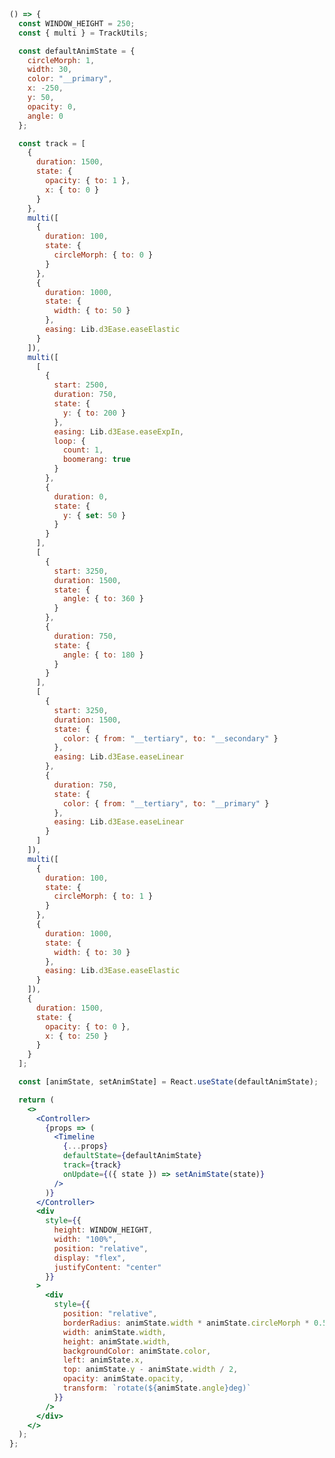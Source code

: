 ```jsx live startHidden
() => {
  const WINDOW_HEIGHT = 250;
  const { multi } = TrackUtils;

  const defaultAnimState = {
    circleMorph: 1,
    width: 30,
    color: "__primary",
    x: -250,
    y: 50,
    opacity: 0,
    angle: 0
  };

  const track = [
    {
      duration: 1500,
      state: {
        opacity: { to: 1 },
        x: { to: 0 }
      }
    },
    multi([
      {
        duration: 100,
        state: {
          circleMorph: { to: 0 }
        }
      },
      {
        duration: 1000,
        state: {
          width: { to: 50 }
        },
        easing: Lib.d3Ease.easeElastic
      }
    ]),
    multi([
      [
        {
          start: 2500,
          duration: 750,
          state: {
            y: { to: 200 }
          },
          easing: Lib.d3Ease.easeExpIn,
          loop: {
            count: 1,
            boomerang: true
          }
        },
        {
          duration: 0,
          state: {
            y: { set: 50 }
          }
        }
      ],
      [
        {
          start: 3250,
          duration: 1500,
          state: {
            angle: { to: 360 }
          }
        },
        {
          duration: 750,
          state: {
            angle: { to: 180 }
          }
        }
      ],
      [
        {
          start: 3250,
          duration: 1500,
          state: {
            color: { from: "__tertiary", to: "__secondary" }
          },
          easing: Lib.d3Ease.easeLinear
        },
        {
          duration: 750,
          state: {
            color: { from: "__tertiary", to: "__primary" }
          },
          easing: Lib.d3Ease.easeLinear
        }
      ]
    ]),
    multi([
      {
        duration: 100,
        state: {
          circleMorph: { to: 1 }
        }
      },
      {
        duration: 1000,
        state: {
          width: { to: 30 }
        },
        easing: Lib.d3Ease.easeElastic
      }
    ]),
    {
      duration: 1500,
      state: {
        opacity: { to: 0 },
        x: { to: 250 }
      }
    }
  ];

  const [animState, setAnimState] = React.useState(defaultAnimState);

  return (
    <>
      <Controller>
        {props => (
          <Timeline
            {...props}
            defaultState={defaultAnimState}
            track={track}
            onUpdate={({ state }) => setAnimState(state)}
          />
        )}
      </Controller>
      <div
        style={{
          height: WINDOW_HEIGHT,
          width: "100%",
          position: "relative",
          display: "flex",
          justifyContent: "center"
        }}
      >
        <div
          style={{
            position: "relative",
            borderRadius: animState.width * animState.circleMorph * 0.5,
            width: animState.width,
            height: animState.width,
            backgroundColor: animState.color,
            left: animState.x,
            top: animState.y - animState.width / 2,
            opacity: animState.opacity,
            transform: `rotate(${animState.angle}deg)`
          }}
        />
      </div>
    </>
  );
};
```
